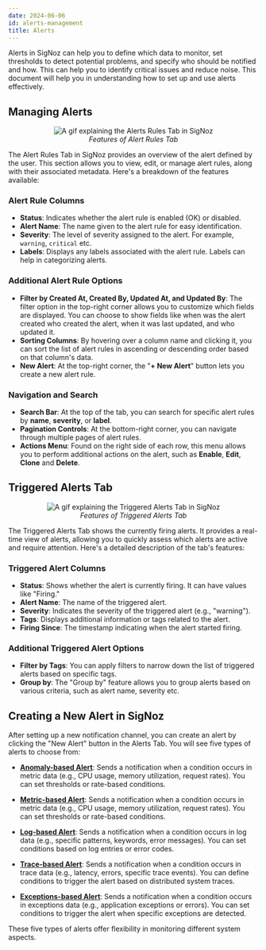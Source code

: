 ```yaml
---
date: 2024-06-06
id: alerts-management
title: Alerts 
---
```


Alerts in SigNoz can help you to define which data to monitor, set thresholds to detect potential problems, and specify who should be notified and how. This can help you to identify critical issues and reduce noise. This document will help you in understanding how to set up and use alerts effectively.

## Managing Alerts

<figure data-zoomable align='center'>
    <img src="/img/docs/product-features/alerts/alerts-alert-rules-tab.gif" alt="A gif explaining the Alerts Rules Tab in SigNoz"/>
    <figcaption><i>Features of Alert Rules Tab </i></figcaption>
</figure>


The Alert Rules Tab in SigNoz provides an overview of the alert defined by the user. This section allows you to view, edit, or manage alert rules, along with their associated metadata. Here's a breakdown of the features available:

### Alert Rule Columns
- **Status**: Indicates whether the alert rule is enabled (OK) or disabled.
- **Alert Name**: The name given to the alert rule for easy identification.
- **Severity**: The level of severity assigned to the alert. For example, `warning`, `critical` etc.
- **Labels**: Displays any labels associated with the alert rule. Labels can help in categorizing alerts.

### Additional Alert Rule Options
- **Filter by Created At, Created By, Updated At, and Updated By**: The filter option in the top-right corner allows you to customize which fields are displayed. You can choose to show fields like when was the alert created who created the alert, when it was last updated, and who updated it.
- **Sorting Columns**: By hovering over a column name and clicking it, you can sort the list of alert rules in ascending or descending order based on that column's data. 
- **New Alert**: At the top-right corner, the "**+ New Alert**" button lets you create a new alert rule. 

### Navigation and Search
- **Search Bar**: At the top of the tab, you can search for specific alert rules by **name**, **severity**, or **label**.
- **Pagination Controls**: At the bottom-right corner, you can navigate through multiple pages of alert rules.
- **Actions Menu**: Found on the right side of each row, this menu allows you to perform additional actions on the alert, such as **Enable**, **Edit**, **Clone** and **Delete**.

## Triggered Alerts Tab

<figure data-zoomable align='center'>
    <img src="/img/docs/product-features/alerts/alerts-triggered-tab.gif" alt="A gif explaining the Triggered Alerts Tab in SigNoz"/>
    <figcaption><i>Features of Triggered Alerts Tab </i></figcaption>
</figure>


The Triggered Alerts Tab shows the currently firing alerts. It provides a real-time view of alerts, allowing you to quickly assess which alerts are active and require attention. Here's a detailed description of the tab's features:

### Triggered Alert Columns
- **Status**: Shows whether the alert is currently firing. It can have values like "Firing."
- **Alert Name**: The name of the triggered alert.
- **Severity**: Indicates the severity of the triggered alert (e.g., "warning").
- **Tags**: Displays additional information or tags related to the alert.
- **Firing Since**: The timestamp indicating when the alert started firing.

### Additional Triggered Alert Options
- **Filter by Tags**: You can apply filters to narrow down the list of triggered alerts based on specific tags.
- **Group by**: The "Group by" feature allows you to group alerts based on various criteria, such as alert name, severity etc.

## Creating a New Alert in SigNoz

After setting up a new notification channel, you can create an alert by clicking the "New Alert" button in the Alerts Tab. You will see five types of alerts to choose from:

- **[Anomaly-based Alert](../../alerts-management/anomaly-based-alerts)**: Sends a notification when a condition occurs in metric data (e.g., CPU usage, memory utilization, request rates). You can set thresholds or rate-based conditions.

- **[Metric-based Alert](../../alerts-management/metrics-based-alerts)**: Sends a notification when a condition occurs in metric data (e.g., CPU usage, memory utilization, request rates). You can set thresholds or rate-based conditions.

- **[Log-based Alert](../../alerts-management/log-based-alerts)**: Sends a notification when a condition occurs in log data (e.g., specific patterns, keywords, error messages). You can set conditions based on log entries or error codes.

- **[Trace-based Alert](../../alerts-management/trace-based-alerts)**: Sends a notification when a condition occurs in trace data (e.g., latency, errors, specific trace events). You can define conditions to trigger the alert based on distributed system traces.

- **[Exceptions-based Alert](../../alerts-management/exceptions-based-alerts)**: Sends a notification when a condition occurs in exceptions data (e.g., application exceptions or errors). You can set conditions to trigger the alert when specific exceptions are detected.

These five types of alerts offer flexibility in monitoring different system aspects. 
